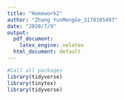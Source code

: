 ```yaml
---
title: "Homework2"
author: "Zhang YunMengGe_3170105497"
date: "2020/7/9"
output: 
  pdf_document:
    latex_engine: xelatex
  html_document: default
---
```


```r
#Call all packages
library(tidyverse)
library(tinytex)
library(tidyverse)
```